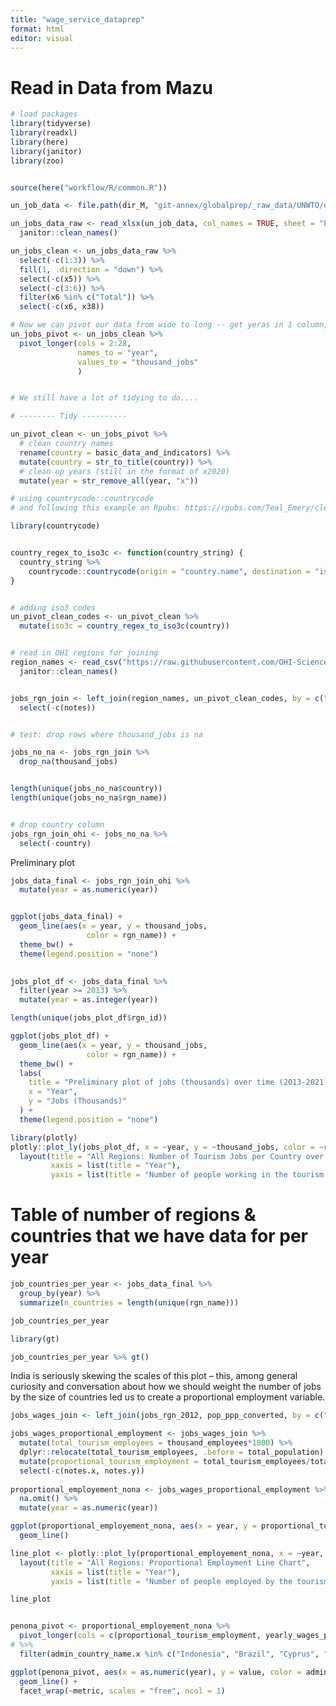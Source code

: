```yaml
---
title: "wage_service_dataprep"
format: html
editor: visual
---
```



# Read in Data from Mazu

```r
# load packages
library(tidyverse)
library(readxl)
library(here)
library(janitor)
library(zoo)


source(here("workflow/R/common.R"))
```

```r
un_job_data <- file.path(dir_M, "git-annex/globalprep/_raw_data/UNWTO/d2024/unwto-all-data-download_0.xlsx")

un_jobs_data_raw <- read_xlsx(un_job_data, col_names = TRUE, sheet = "Employment", skip = 2, na = c("", "..")) %>%
  janitor::clean_names() 

un_jobs_clean <- un_jobs_data_raw %>%
  select(-c(1:3)) %>%
  fill(1, .direction = "down") %>%
  select(-c(x5)) %>% 
  select(-c(3:6)) %>% 
  filter(x6 %in% c("Total")) %>% 
  select(-c(x6, x38))

# Now we can pivot our data from wide to long -- get yeras in 1 column, values in another!
un_jobs_pivot <- un_jobs_clean %>% 
  pivot_longer(cols = 2:28,
               names_to = "year", 
               values_to = "thousand_jobs"
               )


# We still have a lot of tidying to do....

# -------- Tidy ----------

un_pivot_clean <- un_jobs_pivot %>% 
  # clean country names
  rename(country = basic_data_and_indicators) %>% 
  mutate(country = str_to_title(country)) %>% 
  # clean up years (still in the format of x2020)
  mutate(year = str_remove_all(year, "x"))

# using countrycode::countrycode
# and following this example on Rpubs: https://rpubs.com/Teal_Emery/cleaning_intl_data_tips_and_tricks 

library(countrycode)


country_regex_to_iso3c <- function(country_string) {
  country_string %>%
    countrycode::countrycode(origin = "country.name", destination = "iso3c", origin_regex = TRUE)
}


# adding iso3 codes
un_pivot_clean_codes <- un_pivot_clean %>% 
  mutate(iso3c = country_regex_to_iso3c(country))


# read in OHI regions for joining
region_names <- read_csv("https://raw.githubusercontent.com/OHI-Science/ohi-global/draft/eez/spatial/regions_list.csv") %>% 
  janitor::clean_names()


jobs_rgn_join <- left_join(region_names, un_pivot_clean_codes, by = c("eez_iso3" = "iso3c")) %>% 
  select(-c(notes))


# test: drop rows where thousand_jobs is na

jobs_no_na <- jobs_rgn_join %>% 
  drop_na(thousand_jobs)


length(unique(jobs_no_na$country))
length(unique(jobs_no_na$rgn_name))


# drop country column
jobs_rgn_join_ohi <- jobs_no_na %>% 
  select(-country)
```


Preliminary plot

```r
jobs_data_final <- jobs_rgn_join_ohi %>% 
  mutate(year = as.numeric(year))


ggplot(jobs_data_final) +
  geom_line(aes(x = year, y = thousand_jobs,
                 color = rgn_name)) +
  theme_bw() +
  theme(legend.position = "none")
  

jobs_plot_df <- jobs_data_final %>% 
  filter(year >= 2013) %>% 
  mutate(year = as.integer(year))

length(unique(jobs_plot_df$rgn_id))

ggplot(jobs_plot_df) +
  geom_line(aes(x = year, y = thousand_jobs,
                 color = rgn_name)) +
  theme_bw() +
  labs(
    title = "Preliminary plot of jobs (thousands) over time (2013-2021)",
    x = "Year",
    y = "Jobs (Thousands)"
  ) +
  theme(legend.position = "none")

```

```r
library(plotly)
plotly::plot_ly(jobs_plot_df, x = ~year, y = ~thousand_jobs, color = ~rgn_name, type = "scatter", mode = "lines") %>% 
  layout(title = "All Regions: Number of Tourism Jobs per Country over Time", 
         xaxis = list(title = "Year"),
         yaxis = list(title = "Number of people working in the tourism sector"))
```


# Table of number of regions & countries that we have data for per year

```r
job_countries_per_year <- jobs_data_final %>% 
  group_by(year) %>% 
  summarize(n_countries = length(unique(rgn_name)))

job_countries_per_year

library(gt)

job_countries_per_year %>% gt()
```








India is seriously skewing the scales of this plot -- this, among general curiosity and conversation about how we should weight the number of jobs by the size of countries led us to create a proportional employment variable.




```r

jobs_wages_join <- left_join(jobs_rgn_2012, pop_ppp_converted, by = c("rgn_id", "year"))

jobs_wages_proportional_employment <- jobs_wages_join %>% 
  mutate(total_tourism_employees = thousand_employees*1000) %>% 
  dplyr::relocate(total_tourism_employees, .before = total_population) %>% 
  mutate(proportional_tourism_employment = total_tourism_employees/total_population) %>% 
  select(-c(notes.x, notes.y))
  
proportional_employement_nona <- jobs_wages_proportional_employment %>% 
  na.omit() %>% 
  mutate(year = as.numeric(year))

ggplot(proportional_employement_nona, aes(x = year, y = proportional_tourism_employment, color = rgn_id)) + 
  geom_line()

line_plot <- plotly::plot_ly(proportional_employement_nona, x = ~year, y = ~proportional_tourism_employment, color = ~admin_country_name.x, type = "scatter", mode = "lines")
  layout(title = "All Regions: Proportional Employment Line Chart", 
         xaxis = list(title = "Year"),
         yaxis = list(title = "Number of people employed by the tourism sector"))

line_plot


penona_pivot <- proportional_employement_nona %>% 
  pivot_longer(cols = c(proportional_tourism_employment, yearly_wages_ppp_adjusted_by_year), names_to = "metric", values_to = "value") 
# %>% 
  filter(admin_country_name.x %in% c("Indonesia", "Brazil", "Cyprus", "Argentina", "India"))

ggplot(penona_pivot, aes(x = as.numeric(year), y = value, color = admin_country_name.x)) +
  geom_line() + 
  facet_wrap(~metric, scales = "free", ncol = 1)
```

